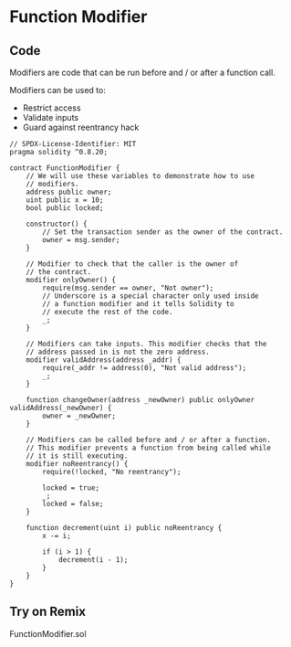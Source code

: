 # Function Modifier

## Code

Modifiers are code that can be run before and / or after a function call.

Modifiers can be used to:

- Restrict access
- Validate inputs
- Guard against reentrancy hack

```solidity filename="FunctionModifier.sol" {2} copy
// SPDX-License-Identifier: MIT
pragma solidity ^0.8.20;

contract FunctionModifier {
    // We will use these variables to demonstrate how to use
    // modifiers.
    address public owner;
    uint public x = 10;
    bool public locked;

    constructor() {
        // Set the transaction sender as the owner of the contract.
        owner = msg.sender;
    }

    // Modifier to check that the caller is the owner of
    // the contract.
    modifier onlyOwner() {
        require(msg.sender == owner, "Not owner");
        // Underscore is a special character only used inside
        // a function modifier and it tells Solidity to
        // execute the rest of the code.
        _;
    }

    // Modifiers can take inputs. This modifier checks that the
    // address passed in is not the zero address.
    modifier validAddress(address _addr) {
        require(_addr != address(0), "Not valid address");
        _;
    }

    function changeOwner(address _newOwner) public onlyOwner validAddress(_newOwner) {
        owner = _newOwner;
    }

    // Modifiers can be called before and / or after a function.
    // This modifier prevents a function from being called while
    // it is still executing.
    modifier noReentrancy() {
        require(!locked, "No reentrancy");

        locked = true;
        _;
        locked = false;
    }

    function decrement(uint i) public noReentrancy {
        x -= i;

        if (i > 1) {
            decrement(i - 1);
        }
    }
}
```

## Try on Remix
FunctionModifier.sol